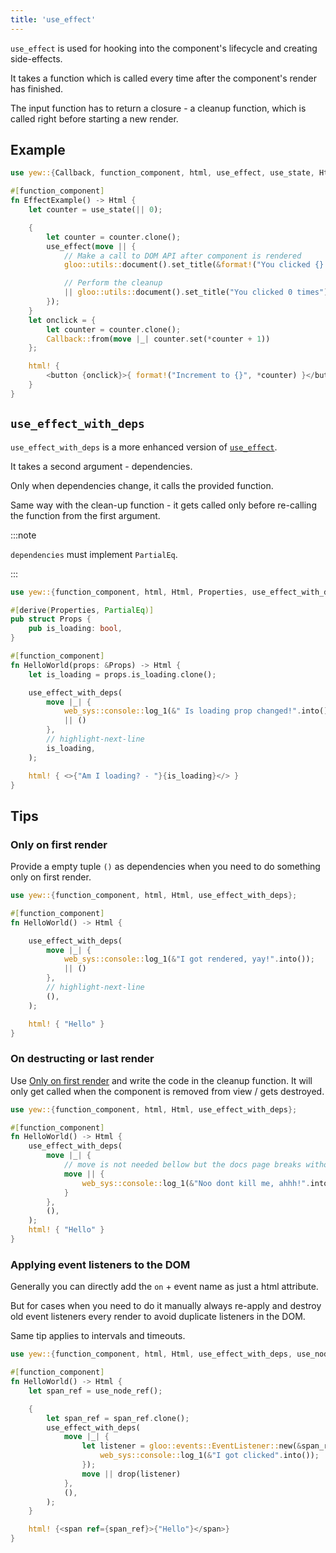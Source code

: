 ```yaml
---
title: 'use_effect'
---
```


`use_effect` is used for hooking into the component's lifecycle and creating side-effects.

It takes a function which is called every time after the component's render has finished.

The input function has to return a closure - a cleanup function, which is called right before starting a new render.

## Example

```rust
use yew::{Callback, function_component, html, use_effect, use_state, Html};

#[function_component]
fn EffectExample() -> Html {
    let counter = use_state(|| 0);

    {
        let counter = counter.clone();
        use_effect(move || {
            // Make a call to DOM API after component is rendered
            gloo::utils::document().set_title(&format!("You clicked {} times", *counter));

            // Perform the cleanup
            || gloo::utils::document().set_title("You clicked 0 times")
        });
    }
    let onclick = {
        let counter = counter.clone();
        Callback::from(move |_| counter.set(*counter + 1))
    };

    html! {
        <button {onclick}>{ format!("Increment to {}", *counter) }</button>
    }
}
```

## `use_effect_with_deps`

`use_effect_with_deps` is a more enhanced version of [`use_effect`](#use_effect).

It takes a second argument - dependencies.

Only when dependencies change, it calls the provided function.

Same way with the clean-up function - it gets called only before re-calling the function from the first argument.

:::note

`dependencies` must implement `PartialEq`.

:::

```rust
use yew::{function_component, html, Html, Properties, use_effect_with_deps};

#[derive(Properties, PartialEq)]
pub struct Props {
    pub is_loading: bool,
}

#[function_component]
fn HelloWorld(props: &Props) -> Html {
    let is_loading = props.is_loading.clone();

    use_effect_with_deps(
        move |_| {
            web_sys::console::log_1(&" Is loading prop changed!".into());
            || ()
        },
        // highlight-next-line
        is_loading,
    );

    html! { <>{"Am I loading? - "}{is_loading}</> }
}
```

## Tips

### Only on first render

Provide a empty tuple `()` as dependencies when you need to do something only on first render.

```rust
use yew::{function_component, html, Html, use_effect_with_deps};

#[function_component]
fn HelloWorld() -> Html {

    use_effect_with_deps(
        move |_| {
            web_sys::console::log_1(&"I got rendered, yay!".into());
            || ()
        },
        // highlight-next-line
        (),
    );

    html! { "Hello" }
}
```

### On destructing or last render

Use [Only on first render](#only-on-first-render) and write the code in the cleanup function.
It will only get called when the component is removed from view / gets destroyed.

```rust
use yew::{function_component, html, Html, use_effect_with_deps};

#[function_component]
fn HelloWorld() -> Html {
    use_effect_with_deps(
        move |_| {
            // move is not needed bellow but the docs page breaks without it
            move || {
                web_sys::console::log_1(&"Noo dont kill me, ahhh!".into());
            }
        },
        (),
    );
    html! { "Hello" }
}
```

### Applying event listeners to the DOM

Generally you can directly add the `on` + event name as just a html attribute.

But for cases when you need to do it manually always re-apply and destroy old event listeners every render to avoid duplicate listeners in the DOM.

Same tip applies to intervals and timeouts.

```rust
use yew::{function_component, html, Html, use_effect_with_deps, use_node_ref};

#[function_component]
fn HelloWorld() -> Html {
    let span_ref = use_node_ref();

    {
        let span_ref = span_ref.clone();
        use_effect_with_deps(
            move |_| {
                let listener = gloo::events::EventListener::new(&span_ref.cast::<web_sys::HtmlElement>().unwrap(), "click", move |event| {
                    web_sys::console::log_1(&"I got clicked".into());
                });
                move || drop(listener)
            },
            (),
        );
    }

    html! {<span ref={span_ref}>{"Hello"}</span>}
}
```
